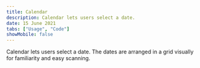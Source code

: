 ```yaml
---
title: Calendar
description: Calendar lets users select a date.
date: 15 June 2021
tabs: ["Usage", "Code"]
showMobile: false
---
```


Calendar lets users select a date. The dates are arranged in a grid visually for familiarity and easy scanning.
